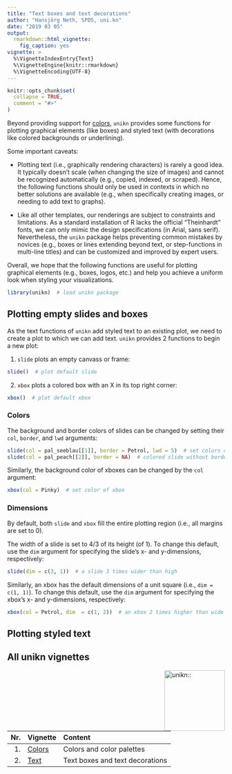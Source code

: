 ```yaml
---
title: "Text boxes and text decorations"
author: "Hansjörg Neth, SPDS, uni.kn"
date: "2019 03 05"
output: 
  rmarkdown::html_vignette: 
    fig_caption: yes
vignette: > 
  %\VignetteIndexEntry{Text}
  %\VignetteEngine{knitr::rmarkdown}
  %\VignetteEncoding{UTF-8}
---
```


```r
knitr::opts_chunk$set(
  collapse = TRUE,
  comment = "#>"
)
```

Beyond providing support for [colors](colors.html), `unikn` provides some functions for plotting graphical elements (like boxes) and styled text (with decorations like colored backgrounds or underlining). 

Some important caveats:

- Plotting text (i.e., graphically rendering characters) is rarely a good idea. It typically doesn't scale (when changing the size of images) and cannot be recognized automatically (e.g., copied, indexed, or scraped). 
Hence, the following functions should only be used in contexts in which no better solutions are available (e.g., when specifically creating images, or needing to add text to graphs). 

- Like all other templates, our renderings are subject to constraints and limitations. As a standard installation of R lacks the official "Theinhardt" fonts, we can only mimic the design specifications (in Arial, sans serif). 
Nevertheless, the `unikn` package helps preventing common mistakes by novices (e.g., boxes or lines extending beyond text, or step-functions in multi-line titles) and can be customized and improved by expert users. 

Overall, we hope that the following functions are useful for plotting graphical elements (e.g., boxes, logos, etc.) and help you achieve a uniform look when styling your visualizations.

```r
library(unikn)  # load unikn package
```

## Plotting empty slides and boxes

As the text functions of `unikn` add styled text to an existing plot, we need to create a plot to which we can add text. 
`unikn` provides 2 functions to begin a new plot:

1. `slide` plots an empty canvass or frame:

```r
slide()  # plot default slide
```

2. `xbox` plots a colored box with an X in its top right corner:

```r
xbox()  # plot default xbox
```

### Colors

The background and border colors of slides can be changed by setting their `col`, `border`, and `lwd` arguments:

```r
slide(col = pal_seeblau[[1]], border = Petrol, lwd = 5)  # set colors of slide and border
slide(col = pal_peach[[2]], border = NA)  # colored slide without border
```

Similarly, the background color of xboxes can be changed by the `col` argument:

```r
xbox(col = Pinky)  # set color of xbox
```

### Dimensions

By default, both `slide` and `xbox` fill the entire plotting region (i.e., all margins are set to 0).

The width of a slide is set to 4/3 of its height (of 1). 
To change this default, use the `dim` argument for specifying the slide's x- and y-dimensions, respectively:

```r
slide(dim = c(3, 1))  # a slide 3 times wider than high
```

Similarly, an xbox has the default dimensions of a unit square (i.e., `dim = c(1, 1)`). 
To change this default, use the `dim` argument for specifying the xbox's x- and y-dimensions, respectively:

```r
xbox(col = Petrol, dim  = c(1, 2))  # an xbox 2 times higher than wide
```


## Plotting styled text


## All unikn vignettes

<!-- unikn pkg logo and link: -->
<a href = "https://github.com/hneth/unikn/">
<img src = "../inst/pix/unikn.png" alt = "unikn::" align = "right" width = "140px" style = "width: 140px; float: right; border:0;"/>
</a>

<!-- Index of vignettes: -->

| Nr.  | Vignette | Content    |        
| ---: |:---------|:-----------|
| 1. | [Colors](colors.html) | Colors and color palettes | 
| 2. | [Text](text.html)     | Text boxes and text decorations | 


<!-- eof. -->
